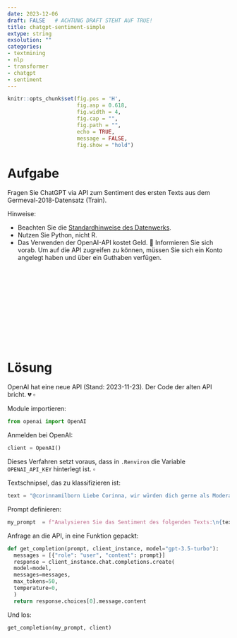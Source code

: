 ```yaml
---
date: 2023-12-06 
draft: FALSE   # ACHTUNG DRAFT STEHT AUF TRUE!
title: chatgpt-sentiment-simple
extype: string
exsolution: ""
categories:
- textmining
- nlp
- transformer
- chatgpt
- sentiment
---
```









```r
knitr::opts_chunk$set(fig.pos = 'H',
                      fig.asp = 0.618,
                      fig.width = 4,
                      fig.cap = "", 
                      fig.path = "",
                      echo = TRUE, 
                      message = FALSE,
                      fig.show = "hold")
```







# Aufgabe


Fragen Sie ChatGPT via API zum Sentiment des ersten Texts aus dem Germeval-2018-Datensatz (Train).


Hinweise:

- Beachten Sie die [Standardhinweise des Datenwerks](https://datenwerk.netlify.app/hinweise).
- Nutzen Sie Python, nicht R.
- Das Verwenden der OpenAI-API kostet Geld. 💸 Informieren Sie sich vorab. Um auf die API zugreifen zu können, müssen Sie sich ein Konto angelegt haben und über ein Guthaben verfügen.



</br>
</br>
</br>
</br>
</br>
</br>
</br>
</br>
</br>
</br>

# Lösung


::: {.callout-attention}
OpenAI hat eine neue API (Stand: 2023-11-23). Der Code der alten API bricht. 💔 $\square$
:::


Module importieren:

```python
from openai import OpenAI
```


Anmelden bei OpenAI:

```python
client = OpenAI()
```


::: {.callout-note}
Dieses Verfahren setzt voraus, dass in `.Renviron` die Variable `OPENAI_API_KEY` hinterlegt ist. $\square$
:::


Textschnipsel, das zu klassifizieren ist:

```python
text = "@corinnamilborn Liebe Corinna, wir würden dich gerne als Moderatorin für uns gewinnen! Wärst du begeisterbar?"
```


Prompt definieren:

```python
my_prompt  = f"Analysieren Sie das Sentiment des folgenden Texts:\n{text}"
```


Anfrage an die API, in eine Funktion gepackt:

```python
def get_completion(prompt, client_instance, model="gpt-3.5-turbo"):
  messages = [{"role": "user", "content": prompt}]
  response = client_instance.chat.completions.create(
  model=model,
  messages=messages,
  max_tokens=50,
  temperature=0,
  )
  return response.choices[0].message.content
```


Und los:

```python
get_completion(my_prompt, client) 
```

